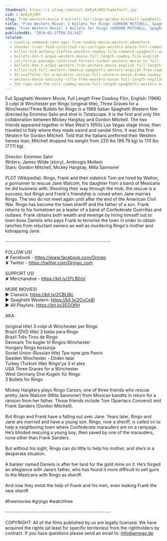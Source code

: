 ```yaml
---
thumbnail: https://i.ytimg.com/vi/L-QeEy4jH8Y/hqdefault.jpg
vid: L-QeEy4jH8Y
slug: free-western-movie-3-bullets-for-ringo-gordon-mitchell-spaghetti-western-full-youtube-movie
title: "Free Western Movie: 3 Bullets for Ringo (GORDON MITCHELL, Spaghetti Western, Full YouTube Movie)"
name: "Free Western Movie: 3 Bullets for Ringo (GORDON MITCHELL, Spaghetti Western, Full YouTube Movie)"
publishedAt: "2019-02-27T08:33:34Z"
related:
  - cavalry-command-john-agar-free-cowboy-movie-western-adventure
  - thunder-river-feud-colorized-ray-corrigan-western-movie-full-cowboy-film
  - killer-kid-anthony-steffen-western-cowboy-film-romance-spaghetti-western
  - bullets-don-t-argue-western-movie-full-length-cowboy-film-english
  - california-passage-colorized-forrest-tucker-western-movie-in-full-length
  - bullets-don-t-argue-western-free-western-movie-english-full-length-feature-film
  - killer-kid-full-western-romance-spaghetti-western-english-free-cowboy-film
  - 15-scaffolds-for-a-murderer-action-full-western-movie-drama-cowboy-film-english
  - western-movie-kentucky-rifle-free-western-movie-full-length-english-full-movies
  - the-rope-and-the-colt-cowboy-movie-full-length-spaghetti-western-english-free-full-westerns
---
```


Full Spaghetti Western Movie, Full Length Free Cowboy Film, English:  (1966) 3 colpi di Winchester per Ringo (original title), Three Graves for a Winchester/Three Bullets for Ringo is a 1966 Italian Spaghetti Western film directed by Emimmo Salvi and shot in Totalscope. It is the first and only film collaboration between Mickey Hargitay and Gordon Mitchell. The two friends appeared together in Mae West's 1950s Las Vegas stage show, then traveled to Italy where they made sword and sandal films. It was the first Western for Gordon Mitchell. Told that the Italians preferred their Western heroes lean, Mitchell dropped his weight from 220 lbs (99.79 kg) to 170 lbs (77.11 kg).<br />
<br />
Director: Emimmo Salvi<br />
Writers: James Wilde (story), Ambrogio Molteni<br />
Stars: Gordon Mitchell, Mickey Hargitay, Milla Sannoner<br />
<br />
PLOT (Wikipedia): Ringo, Frank and their sidekick Tom are hired by Walton, a gunrunner to rescue Jane Walcom, his daughter from a band of Mexicans he did business with. Shooting their way through the mob, the rescue is a success, but Ringo and Frank's friendship is ruined when Jane marries Ringo. The two do not meet again until after the end of the American Civil War. Ringo has become the town sheriff and the father of a son. Frank returns to his hometown as a leader of a band of Confederate Guerrillas and outlaws. Frank obtains both wealth and revenge by hiring himself out to town boss Daniels who pays Frank to terrorise the town in order to obtain ranches from reluctant owners as well as murdering Ringo's mother and kidnapping Jane.<br />
<br />
····················································································<br />
<br />
FOLLOW US!<br />
✘ Facebook - https://www.facebook.com/Grjngo<br />
✘ Twitter - https://twitter.com/Grjngo_com<br />
<br />
SUPPORT US!<br />
✘ Merchandise - https://bit.ly/2FLB0sV<br />
<br />
MORE MOVIES! <br />
► Classics: https://bit.ly/2CBLt8c <br />
► Spaghetti Western: https://bit.ly/2CyCe8I <br />
► All Playlists: https://bit.ly/2EOOfIH <br />
<br />
AKA:<br />
<br />
(original title) 3 colpi di Winchester per Ringo<br />
Brazil (DVD title) 3 balas para Ringo<br />
Brazil Três Tiros de Ringo<br />
Denmark Tre kugler til Ringos Winchester<br />
Hungary Ringo bosszúja<br />
Soviet Union (Russian title) Три пули для Ринго<br />
Sweden Winchester - Döden talar<br />
Turkey (Turkish title) Ringo'ya 3 el ates<br />
USA Three Graves for a Winchester<br />
West Germany Drei Kugeln für Ringo<br />
3 Bullets for Ringo<br />
<br />
Mickey Hargitary plays Ringo Carson, one of three friends who rescue pretty Jane Walcom (Milla Sannoner) from Mexican bandits in return for a ransom from her father. Those friends include Tom (Spartaco Conversi) and Frank Sanders (Gordon Mitchell).<br />
<br />
But Ringo and Frank have a falling out over Jane. Years later, Ringo and Jane are married and have a young son. Ringo, now a sheriff, is called on to help a neighboring town where Confederate marauders are on a rampage. He’s blinded rescuing a young boy; then saved by one of the marauders, none other than Frank Sanders.<br />
<br />
But without his sight, Ringo can do little to help his mother, and she’s in a desperate situation.<br />
<br />
A banker named Daniels is after her land for the gold mine on it. He’s forged an allegiance with Jane’s father, who has found it more difficult to sell guns to the Mexicans with Ringo as sheriff.<br />
<br />
And now they enlist the help of Frank and his men, even making Frank the new sheriff.<br />
<br />
#freemovies #grjngo #watchfree<br />
<br />
····················································································<br />
<br />
COPYRIGHT: All of the films published by us are legally licensed. We have acquired the rights (at least for specific territories) from the rightholders by contract. If you have questions please send an email to: info@amogo.de